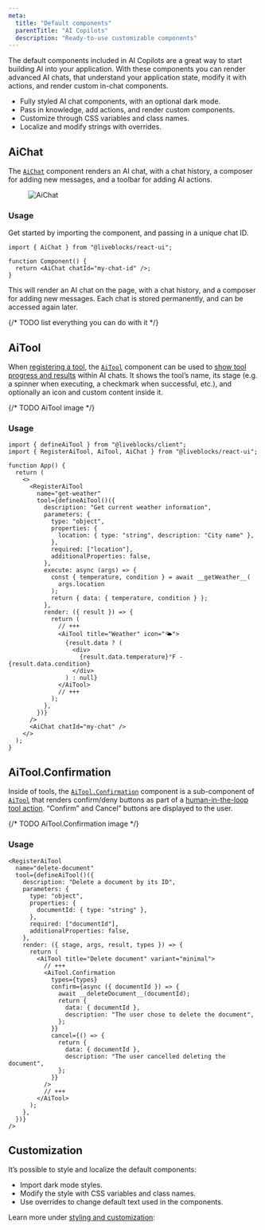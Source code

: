 ```yaml
---
meta:
  title: "Default components"
  parentTitle: "AI Copilots"
  description: "Ready-to-use customizable components"
---
```


The default components included in AI Copilots are a great way to start building
AI into your application. With these components you can render advanced AI
chats, that understand your application state, modify it with actions, and
render custom in-chat components.

- Fully styled AI chat components, with an optional dark mode.
- Pass in knowledge, add actions, and render custom components.
- Customize through CSS variables and class names.
- Localize and modify strings with overrides.

## AiChat

The [`AiChat`][] component renders an AI chat, with a chat history, a composer
for adding new messages, and a toolbar for adding AI actions.

<Figure>
  <Image
    src="/assets/ai-copilots/ai-chat.jpg"
    alt="AiChat"
    width={768}
    height={446}
  />
</Figure>

### Usage

Get started by importing the component, and passing in a unique chat ID.

```tsx
import { AiChat } from "@liveblocks/react-ui";

function Component() {
  return <AiChat chatId="my-chat-id" />;
}
```

This will render an AI chat on the page, with a chat history, and a composer for
adding new messages. Each chat is stored permanently, and can be accessed again
later.

{/* TODO list everything you can do with it */}

## AiTool

When
[registering a tool](/docs/ready-made-features/ai-copilots/tools#Registering-a-tool),
the [`AiTool`][] component can be used to
[show tool progress and results](/docs/ready-made-features/ai-copilots/tools)
within AI chats. It shows the tool’s name, its stage (e.g. a spinner when
executing, a checkmark when successful, etc.), and optionally an icon and custom
content inside it.

{/* TODO AiTool image */}

### Usage

```tsx
import { defineAiTool } from "@liveblocks/client";
import { RegisterAiTool, AiTool, AiChat } from "@liveblocks/react-ui";

function App() {
  return (
    <>
      <RegisterAiTool
        name="get-weather"
        tool={defineAiTool()({
          description: "Get current weather information",
          parameters: {
            type: "object",
            properties: {
              location: { type: "string", description: "City name" },
            },
            required: ["location"],
            additionalProperties: false,
          },
          execute: async (args) => {
            const { temperature, condition } = await __getWeather__(
              args.location
            );
            return { data: { temperature, condition } };
          },
          render: ({ result }) => {
            return (
              // +++
              <AiTool title="Weather" icon="🌤️">
                {result.data ? (
                  <div>
                    {result.data.temperature}°F - {result.data.condition}
                  </div>
                ) : null}
              </AiTool>
              // +++
            );
          },
        })}
      />
      <AiChat chatId="my-chat" />
    </>
  );
}
```

## AiTool.Confirmation

Inside of tools, the [`AiTool.Confirmation`][] component is a sub-component of
[`AiTool`][] that renders confirm/deny buttons as part of a
[human-in-the-loop tool action](/docs/ready-made-features/ai-copilots/tools#Default-confirmation-component).
“Confirm” and Cancel” buttons are displayed to the user.

{/* TODO AiTool.Confirmation image */}

### Usage

```tsx
<RegisterAiTool
  name="delete-document"
  tool={defineAiTool()({
    description: "Delete a document by its ID",
    parameters: {
      type: "object",
      properties: {
        documentId: { type: "string" },
      },
      required: ["documentId"],
      additionalProperties: false,
    },
    render: ({ stage, args, result, types }) => {
      return (
        <AiTool title="Delete document" variant="minimal">
          // +++
          <AiTool.Confirmation
            types={types}
            confirm={async ({ documentId }) => {
              await __deleteDocument__(documentId);
              return {
                data: { documentId },
                description: "The user chose to delete the document",
              };
            }}
            cancel={() => {
              return {
                data: { documentId },
                description: "The user cancelled deleting the document",
              };
            }}
          />
          // +++
        </AiTool>
      );
    },
  })}
/>
```

## Customization

It’s possible to style and localize the default components:

- Import dark mode styles.
- Modify the style with CSS variables and class names.
- Use overrides to change default text used in the components.

Learn more under
[styling and customization](/docs/ready-made-features/ai-copilots/styling-and-customization):

[`aichat`]: /docs/api-reference/liveblocks-react-ui#AiChat
[`aitool`]: /docs/api-reference/liveblocks-react-ui#AiTool
[`aitool.confirmation`]:
  /docs/api-reference/liveblocks-react-ui#AiTool.Confirmation
